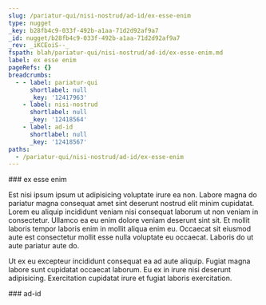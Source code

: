 ```yaml
---
slug: /pariatur-qui/nisi-nostrud/ad-id/ex-esse-enim
type: nugget
_key: b28fb4c9-033f-492b-a1aa-71d2d92af9a7
_id: nugget/b28fb4c9-033f-492b-a1aa-71d2d92af9a7
_rev: _iKCEoiS--_
fspath: blah/pariatur-qui/nisi-nostrud/ad-id/ex-esse-enim.md
label: ex esse enim
pageRefs: {}
breadcrumbs:
  - - label: pariatur-qui
      shortlabel: null
      _key: '12417963'
    - label: nisi-nostrud
      shortlabel: null
      _key: '12418564'
    - label: ad-id
      shortlabel: null
      _key: '12418567'
paths:
  - /pariatur-qui/nisi-nostrud/ad-id/ex-esse-enim
---
```


<NuggetArea>
<Nugget slug="/pariatur-qui/nisi-nostrud/ad-id/ex-esse-enim" type="nugget" _key="b28fb4c9-033f-492b-a1aa-71d2d92af9a7" _id="nugget/b28fb4c9-033f-492b-a1aa-71d2d92af9a7" _rev="_iKCEoiS--_" fspath="blah/pariatur-qui/nisi-nostrud/ad-id/ex-esse-enim.md" label="ex esse enim" paths="/pariatur-qui/nisi-nostrud/ad-id/ex-esse-enim">
<NuggetBody>
### ex esse enim

Est nisi ipsum ipsum ut adipisicing voluptate irure ea non. Labore magna do pariatur magna consequat amet sint deserunt nostrud elit minim cupidatat. Lorem eu aliquip incididunt veniam nisi consequat laborum ut non veniam in consectetur. Ullamco ea eu enim dolore veniam deserunt sint sit. Et mollit laboris tempor laboris enim in mollit aliqua enim eu. Occaecat sit eiusmod aute est consectetur mollit esse nulla voluptate eu occaecat. Laboris do ut aute pariatur aute do.

Ut ex eu excepteur incididunt consequat ea ad aute aliquip. Fugiat magna labore sunt cupidatat occaecat laborum. Eu ex in irure nisi deserunt adipisicing. Exercitation cupidatat irure et fugiat laboris exercitation.

</NuggetBody>
<Breadcrumbs>
<Crumbs>
<Crumb _key="12417963" label="pariatur-qui" /><Crumb _key="12418564" label="nisi-nostrud" /><Crumb _key="12418567" label="ad-id" />
</Crumbs>
</Breadcrumbs>
</Nugget>

<NuggetsInbound>
</NuggetsInbound>
<NuggetsOutbound>
</NuggetsOutbound>
</NuggetArea>
<PassagesInbound>
<Passage direction="inbound" type="passage" _key="12418567" _id="passage/12418567" _rev="_iKCEoiO---" label="ad-id" passage="ad-id" fspath="blah/pariatur-qui/nisi-nostrud/ad-id" paths="/pariatur-qui/nisi-nostrud/ad-id" slug="/pariatur-qui/nisi-nostrud/ad-id">
<NuggetBody>
### ad-id

</NuggetBody>
<Breadcrumbs>
<Crumbs>
<Crumb _key="12417963" label="pariatur-qui" /><Crumb _key="12418564" label="nisi-nostrud" />
</Crumbs>
</Breadcrumbs>
</Passage>

</PassagesInbound>
<PassagesOutbound>
</PassagesOutbound>